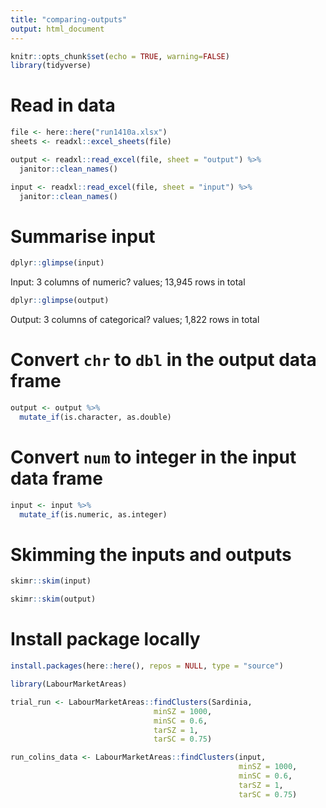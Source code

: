 ```yaml
---
title: "comparing-outputs"
output: html_document
---
```


```r
knitr::opts_chunk$set(echo = TRUE, warning=FALSE)
library(tidyverse)
```

# Read in data 

```r
file <- here::here("run1410a.xlsx")
sheets <- readxl::excel_sheets(file)

output <- readxl::read_excel(file, sheet = "output") %>%
  janitor::clean_names()

input <- readxl::read_excel(file, sheet = "input") %>%
  janitor::clean_names()
```

# Summarise input 

```r
dplyr::glimpse(input)
```

Input: 3 columns of numeric? values; 13,945 rows in total

```r
dplyr::glimpse(output)
```

Output: 3 columns of categorical? values; 1,822 rows in total

# Convert `chr` to `dbl` in the output data frame

```r
output <- output %>%
  mutate_if(is.character, as.double)
```

# Convert `num` to integer in the input data frame
```r
input <- input %>%
  mutate_if(is.numeric, as.integer)
```

# Skimming the inputs and outputs

```r
skimr::skim(input)
```

```r
skimr::skim(output)
```

# Install package locally

```r
install.packages(here::here(), repos = NULL, type = "source")
```

```r
library(LabourMarketAreas)

trial_run <- LabourMarketAreas::findClusters(Sardinia, 
                                minSZ = 1000,
                                minSC = 0.6,
                                tarSZ = 1,
                                tarSC = 0.75)
```

```r
run_colins_data <- LabourMarketAreas::findClusters(input,
                                                   minSZ = 1000,
                                                   minSC = 0.6,
                                                   tarSZ = 1,
                                                   tarSC = 0.75)
```

